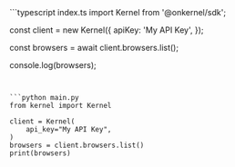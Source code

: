 <CodeGroup dropdown>
```typescript index.ts
import Kernel from '@onkernel/sdk';

const client = new Kernel({
  apiKey: 'My API Key',
});

const browsers = await client.browsers.list();

console.log(browsers);
```


```python main.py
from kernel import Kernel

client = Kernel(
    api_key="My API Key",
)
browsers = client.browsers.list()
print(browsers)
```
</CodeGroup>
